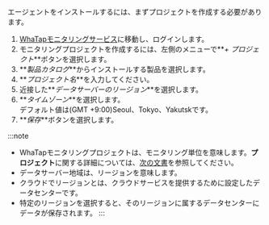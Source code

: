 エージェントをインストールするには、まずプロジェクトを作成する必要があります。

1.  [WhaTapモニタリングサービス](https://service.whatap.io)に移動し、ログインします。
2.  モニタリングプロジェクトを作成するには、左側のメニューで**_+ プロジェクト_**ボタンを選択します。
3.  **_製品カタログ_**からインストールする製品を選択します。 
4.  **_プロジェクト名_**を入力してください。 
5.  近接した**_データサーバーのリージョン_**を選択します。
6.  **_タイムゾーン_**を選択します。<br/>デフォルト値は(GMT +9:00)Seoul、Tokyo、Yakutskです。
7.  **_保存_**ボタンを選択します。

:::note

-   WhaTapモニタリングプロジェクトは、モニタリング単位を意味します。**プロジェクト**に関する詳細については、[次の文書](../project/project-manage)を参照してください。
-   データサーバー地域は、リージョンを意味します。
-   クラウドでリージョンとは、クラウドサービスを提供するために設定したデータセンターです。
-   特定のリージョンを選択すると、そのリージョンに属するデータセンターにデータが保存されます。
:::
